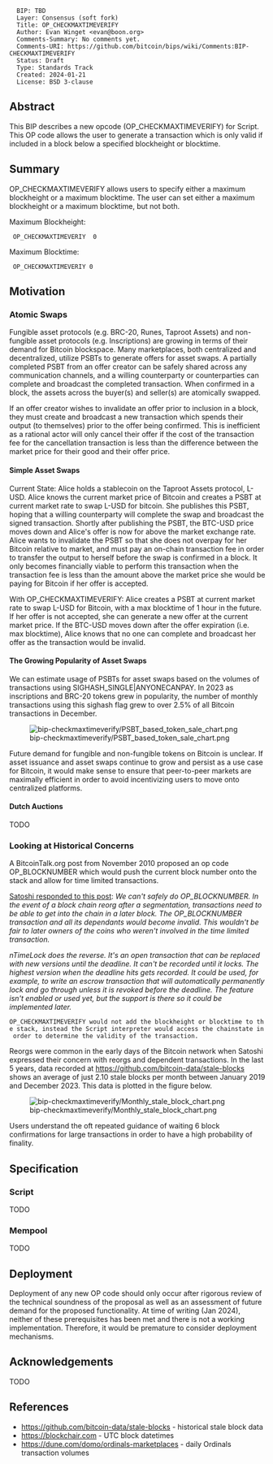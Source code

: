 <pre>
  BIP: TBD
  Layer: Consensus (soft fork)
  Title: OP_CHECKMAXTIMEVERIFY
  Author: Evan Winget <evan@boon.org>
  Comments-Summary: No comments yet.
  Comments-URI: https://github.com/bitcoin/bips/wiki/Comments:BIP-CHECKMAXTIMEVERIFY
  Status: Draft
  Type: Standards Track
  Created: 2024-01-21
  License: BSD 3-clause
</pre>

==Abstract==

This BIP describes a new opcode (OP_CHECKMAXTIMEVERIFY) for Script. This OP code allows the user to generate a transaction which is only valid if included in a block below a specified blockheight or blocktime.


==Summary==

OP_CHECKMAXTIMEVERIFY allows users to specify either a maximum blockheight or a maximum blocktime. The user can set either a maximum blockheight or a maximum blocktime, but not both.

Maximum Blockheight: 
  OP_CHECKMAXTIMEVERIY <max_blockheight> 0
Maximum Blocktime: 
  OP_CHECKMAXTIMEVERIY 0 <max_blocktime>


==Motivation==

===Atomic Swaps===

Fungible asset protocols (e.g. BRC-20, Runes, Taproot Assets) and non-fungible asset protocols (e.g. Inscriptions) are growing in terms of their demand for Bitcoin blockspace. Many marketplaces, both centralized and decentralized, utilize PSBTs to generate offers for asset swaps. A partially completed PSBT from an offer creator can be safely shared across any communication channels, and a willing counterparty or counterparties can complete and broadcast the completed transaction. When confirmed in a block, the assets across the buyer(s) and seller(s) are atomically swapped.

If an offer creator wishes to invalidate an offer prior to inclusion in a block, they must create and broadcast a new transaction which spends their output (to themselves) prior to the offer being confirmed. This is inefficient as a rational actor will only cancel their offer if the cost of the transaction fee for the cancellation transaction is less than the difference between the market price for their good and their offer price.

====Simple Asset Swaps====

Current State:
Alice holds a stablecoin on the Taproot Assets protocol, L-USD. Alice knows the current market price of Bitcoin and creates a PSBT at current market rate to swap L-USD for bitcoin. She publishes this PSBT, hoping that a willing counterparty will complete the swap and broadcast the signed transaction. Shortly after publishing the PSBT, the BTC-USD price moves down and Alice's offer is now for above the market exchange rate. Alice wants to invalidate the PSBT so that she does not overpay for her Bitcoin relative to market, and must pay an on-chain transaction fee in order to transfer the output to herself before the swap is confirmed in a block. It only becomes financially viable to perform this transaction when the transaction fee is less than the amount above the market price she would be paying for Bitcoin if her offer is accepted.

With OP_CHECKMAXTIMEVERIFY:
Alice creates a PSBT at current market rate to swap L-USD for Bitcoin, with a max blocktime of 1 hour in the future. If her offer is not accepted, she can generate a new offer at the current market price. If the BTC-USD moves down after the offer expiration (i.e. max blocktime), Alice knows that no one can complete and broadcast her offer as the transaction would be invalid.

====The Growing Popularity of Asset Swaps====
We can estimate usage of PSBTs for asset swaps based on the volumes of transactions using SIGHASH_SINGLE|ANYONECANPAY. In 2023 as inscriptions and BRC-20 tokens grew in popularity, the number of monthly transactions using this sighash flag grew to over 2.5% of all Bitcoin transactions in December.

[[File:bip-checkmaxtimeverify/PSBT_based_token_sale_chart.png|frame]]

Future demand for fungible and non-fungible tokens on Bitcoin is unclear. If asset issuance and asset swaps continue to grow and persist as a use case for Bitcoin, it would make sense to ensure that peer-to-peer markets are maximally efficient in order to avoid incentivizing users to move onto centralized platforms.

====Dutch Auctions====
TODO


===Looking at Historical Concerns===

A BitcoinTalk.org post from November 2010 proposed an op code OP_BLOCKNUMBER which would push the current block number onto the stack and allow for time limited transactions.

[https://bitcointalk.org/index.php?topic=1786.msg22119#msg22119 Satoshi responded to this post]:
''We can't safely do OP_BLOCKNUMBER.  In the event of a block chain reorg after a segmentation, transactions need to be able to get into the chain in a later block.  The OP_BLOCKNUMBER transaction and all its dependants would become invalid.  This wouldn't be fair to later owners of the coins who weren't involved in the time limited transaction.''

''nTimeLock does the reverse.  It's an open transaction that can be replaced with new versions until the deadline.  It can't be recorded until it locks.  The highest version when the deadline hits gets recorded.  It could be used, for example, to write an escrow transaction that will automatically permanently lock and go through unless it is revoked before the deadline.  The feature isn't enabled or used yet, but the support is there so it could be implemented later.''

 OP_CHECKMAXTIMEVERIFY would not add the blockheight or blocktime to the stack, instead the Script interpreter would access the chainstate in order to determine the validity of the transaction.

Reorgs were common in the early days of the Bitcoin network when Satoshi expressed their concern with reorgs and dependent transactions. In the last 5 years, data recorded at [https://github.com/bitcoin-data/stale-blocks https://github.com/bitcoin-data/stale-blocks] shows an average of just 2.10 stale blocks per month between January 2019 and December 2023. This data is plotted in the figure below.

[[File:bip-checkmaxtimeverify/Monthly_stale_block_chart.png|frame]]

Users understand the oft repeated guidance of waiting 6 block confirmations for large transactions in order to have a high probability of finality.


==Specification==

===Script===

TODO


===Mempool===

TODO


==Deployment==

Deployment of any new OP code should only occur after rigorous review of the technical soundness of the proposal as well as an assessment of future demand for the proposed functionality. At time of writing (Jan 2024), neither of these prerequisites has been met and there is not a working implementation. Therefore, it would be premature to consider deployment mechanisms.


==Acknowledgements==

TODO


==References==

* https://github.com/bitcoin-data/stale-blocks - historical stale block data
* https://blockchair.com - UTC block datetimes
* https://dune.com/domo/ordinals-marketplaces - daily Ordinals transaction volumes
